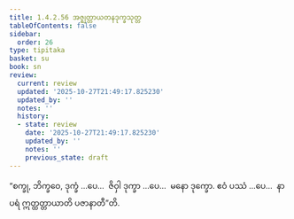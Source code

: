 ```yaml
---
title: 1.4.2.56 အဇ္ဈတ္တာယတနဒုက္ခသုတ္တ
tableOfContents: false
sidebar:
  order: 26
type: tipitaka
basket: su
book: sn
review:
  current: review
  updated: '2025-10-27T21:49:17.825230'
  updated_by: ''
  notes: ''
  history:
  - state: review
    date: '2025-10-27T21:49:17.825230'
    updated_by: ''
    notes: ''
    previous_state: draft
---
```



<ReviewStatus review={frontmatter.review} showDetails={true} />

<HypothesisAnnotation frontmatter={frontmatter} />

<DynamicBreadcrumb />

<Division number="223" book="sn" e="ch" v="18" p="311">

<Paragraph number="915" book="sn">
“စက္ခု, ဘိက္ခဝေ, ဒုက္ခံ …ပေ…  ဇိဝှါ ဒုက္ခာ …ပေ…  မနော ဒုက္ခော. ဧဝံ ပဿံ …ပေ…  နာပရံ ဣတ္ထတ္တာယာတိ ပဇာနာတီ”တိ.
</Paragraph>
</Division>